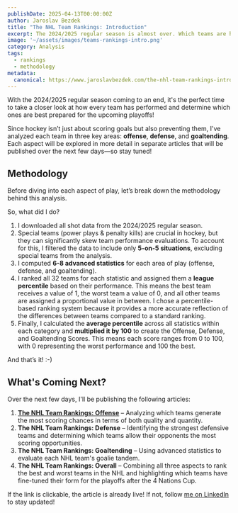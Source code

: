 ```yaml
---
publishDate: 2025-04-13T00:00:00Z
author: Jaroslav Bezdek
title: "The NHL Team Rankings: Introduction"
excerpt: The 2024/2025 regular season is almost over. Which teams are heating up before playoffs, and which have been hot from the season beginning? Before we dive into the results, let’s take a look at the methodology of the upcoming analysis!
image: '~/assets/images/teams-rankings-intro.png'
category: Analysis
tags:
  - rankings
  - methodology
metadata:
  canonical: https://www.jaroslavbezdek.com/the-nhl-team-rankings-introduction
---
```


With the 2024/2025 regular season coming to an end, it's the perfect time to take a closer look at how every team has performed and determine which ones are best prepared for the upcoming playoffs!

Since hockey isn’t just about scoring goals but also preventing them, I've analyzed each team in three key areas: **offense**, **defense**, and **goaltending**. Each aspect will be explored in more detail in separate articles that will be published over the next few days—so stay tuned!

## Methodology

Before diving into each aspect of play, let’s break down the methodology behind this analysis.

So, what did I do?

1. I downloaded all shot data from the 2024/2025 regular season.
1. Special teams (power plays & penalty kills) are crucial in hockey, but they can significantly skew team performance evaluations. To account for this, I filtered the data to include only **5-on-5 situations**, excluding special teams from the analysis.
1. I computed **6-8 advanced statistics** for each area of play (offense, defense, and goaltending).
1. I ranked all 32 teams for each statistic and assigned them a **league percentile** based on their performance. This means the best team receives a value of 1, the worst team a value of 0, and all other teams are assigned a proportional value in between. I chose a percentile-based ranking system because it provides a more accurate reflection of the differences between teams compared to a standard ranking.
1. Finally, I calculated the **average percentile** across all statistics within each category and **multiplied it by 100** to create the Offense, Defense, and Goaltending Scores. This means each score ranges from 0 to 100, with 0 representing the worst performance and 100 the best.

And that’s it! :-)

## What's Coming Next?

Over the next few days, I'll be publishing the following articles:

1. [**The NHL Team Rankings: Offense**](team-rankings-offense) – Analyzing which teams generate the most scoring chances in terms of both quality and quantity.
1. **The NHL Team Rankings: Defense** – Identifying the strongest defensive teams and determining which teams allow their opponents the most scoring opportunities.
1. **The NHL Team Rankings: Goaltending** – Using advanced statistics to evaluate each NHL team's goalie tandem.
1. **The NHL Team Rankings: Overall** – Combining all three aspects to rank the best and worst teams in the NHL and highlighting which teams have fine-tuned their form for the playoffs after the 4 Nations Cup.

If the link is clickable, the article is already live! If not, follow [me on LinkedIn](https://www.linkedin.com/in/jaroslavbezdek/) to stay updated!
